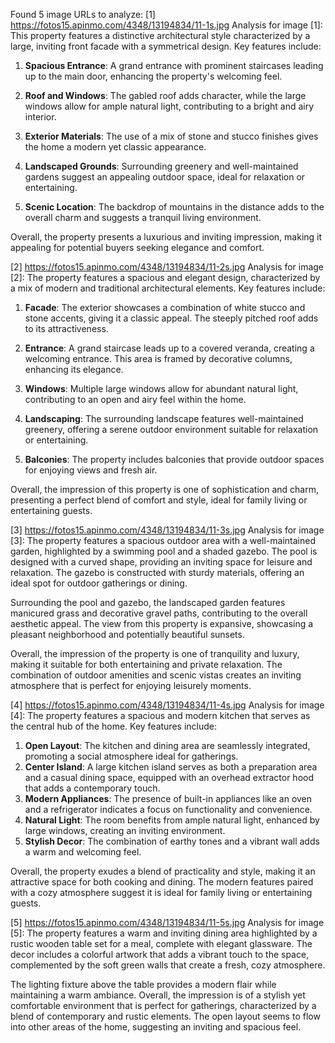 Found 5 image URLs to analyze:
[1] https://fotos15.apinmo.com/4348/13194834/11-1s.jpg
Analysis for image [1]: This property features a distinctive architectural style characterized by a large, inviting front facade with a symmetrical design. Key features include:

1. **Spacious Entrance**: A grand entrance with prominent staircases leading up to the main door, enhancing the property's welcoming feel.

2. **Roof and Windows**: The gabled roof adds character, while the large windows allow for ample natural light, contributing to a bright and airy interior.

3. **Exterior Materials**: The use of a mix of stone and stucco finishes gives the home a modern yet classic appearance.

4. **Landscaped Grounds**: Surrounding greenery and well-maintained gardens suggest an appealing outdoor space, ideal for relaxation or entertaining.

5. **Scenic Location**: The backdrop of mountains in the distance adds to the overall charm and suggests a tranquil living environment.

Overall, the property presents a luxurious and inviting impression, making it appealing for potential buyers seeking elegance and comfort.

[2] https://fotos15.apinmo.com/4348/13194834/11-2s.jpg
Analysis for image [2]: The property features a spacious and elegant design, characterized by a mix of modern and traditional architectural elements. Key features include:

1. **Facade**: The exterior showcases a combination of white stucco and stone accents, giving it a classic appeal. The steeply pitched roof adds to its attractiveness.

2. **Entrance**: A grand staircase leads up to a covered veranda, creating a welcoming entrance. This area is framed by decorative columns, enhancing its elegance.

3. **Windows**: Multiple large windows allow for abundant natural light, contributing to an open and airy feel within the home.

4. **Landscaping**: The surrounding landscape features well-maintained greenery, offering a serene outdoor environment suitable for relaxation or entertaining.

5. **Balconies**: The property includes balconies that provide outdoor spaces for enjoying views and fresh air.

Overall, the impression of this property is one of sophistication and charm, presenting a perfect blend of comfort and style, ideal for family living or entertaining guests.

[3] https://fotos15.apinmo.com/4348/13194834/11-3s.jpg
Analysis for image [3]: The property features a spacious outdoor area with a well-maintained garden, highlighted by a swimming pool and a shaded gazebo. The pool is designed with a curved shape, providing an inviting space for leisure and relaxation. The gazebo is constructed with sturdy materials, offering an ideal spot for outdoor gatherings or dining. 

Surrounding the pool and gazebo, the landscaped garden features manicured grass and decorative gravel paths, contributing to the overall aesthetic appeal. The view from this property is expansive, showcasing a pleasant neighborhood and potentially beautiful sunsets.

Overall, the impression of the property is one of tranquility and luxury, making it suitable for both entertaining and private relaxation. The combination of outdoor amenities and scenic vistas creates an inviting atmosphere that is perfect for enjoying leisurely moments.

[4] https://fotos15.apinmo.com/4348/13194834/11-4s.jpg
Analysis for image [4]: The property features a spacious and modern kitchen that serves as the central hub of the home. Key features include:

1. **Open Layout**: The kitchen and dining area are seamlessly integrated, promoting a social atmosphere ideal for gatherings.
2. **Center Island**: A large kitchen island serves as both a preparation area and a casual dining space, equipped with an overhead extractor hood that adds a contemporary touch.
3. **Modern Appliances**: The presence of built-in appliances like an oven and a refrigerator indicates a focus on functionality and convenience.
4. **Natural Light**: The room benefits from ample natural light, enhanced by large windows, creating an inviting environment.
5. **Stylish Decor**: The combination of earthy tones and a vibrant wall adds a warm and welcoming feel.

Overall, the property exudes a blend of practicality and style, making it an attractive space for both cooking and dining. The modern features paired with a cozy atmosphere suggest it is ideal for family living or entertaining guests.

[5] https://fotos15.apinmo.com/4348/13194834/11-5s.jpg
Analysis for image [5]: The property features a warm and inviting dining area highlighted by a rustic wooden table set for a meal, complete with elegant glassware. The decor includes a colorful artwork that adds a vibrant touch to the space, complemented by the soft green walls that create a fresh, cozy atmosphere. 

The lighting fixture above the table provides a modern flair while maintaining a warm ambiance. Overall, the impression is of a stylish yet comfortable environment that is perfect for gatherings, characterized by a blend of contemporary and rustic elements. The open layout seems to flow into other areas of the home, suggesting an inviting and spacious feel.

